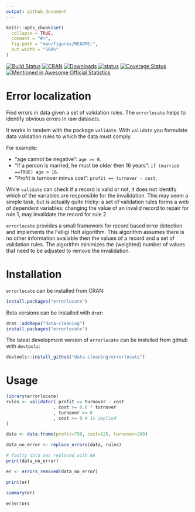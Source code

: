 ```yaml
---
output: github_document
---
```


<!-- README.md is generated from README.Rmd. Please edit that file -->

```r
knitr::opts_chunk$set(
  collapse = TRUE,
  comment = "#>",
  fig.path = "man/figures/README-",
  out.width = "100%"
)
```

[![Build Status](https://travis-ci.org/data-cleaning/errorlocate.svg)](https://travis-ci.org/data-cleaning/errorlocate)
[![CRAN](http://www.r-pkg.org/badges/version/errorlocate)](https://CRAN.R-project.org/package=errorlocate)
[![Downloads](http://cranlogs.r-pkg.org/badges/errorlocate)](http://www.r-pkg.org/pkg/errorlocate) 
[![status](https://tinyverse.netlify.com/badge/errorlocate)](https://CRAN.R-project.org/package=errorlocate)
[![Coverage Status](https://coveralls.io/repos/data-cleaning/errorlocate/badge.svg?branch=master&service=github)](https://coveralls.io/github/data-cleaning/errorlocate?branch=master) [![Mentioned in Awesome Official Statistics ](https://awesome.re/mentioned-badge.svg)](http://www.awesomeofficialstatistics.org)


# Error localization

Find errors in data given a set of validation rules.
The `errorlocate` helps to identify obvious errors in raw datasets.

It works in tandem with the package `validate`.
With `validate` you formulate data validation rules to which the data must comply.

For example:

- "age cannot be negative": `age >= 0`.
- "if a person is married, he must be older then 16 years": `if (married ==TRUE) age > 16`.
- "Profit is turnover minus cost": `profit == turnover - cost`.

While `validate` can check if a record is valid or not, it does not identify
which of the variables are responsible for the invalidation. This may seem a simple task,
but is actually quite tricky:  a set of validation rules forms a web
of dependent variables: changing the value of an invalid record to repair for rule 1, may invalidate
the record for rule 2.

`errorlocate` provides a small framework for record based error detection and implements the Felligi Holt
algorithm. This algorithm assumes there is no other information available then the values of a record
and a set of validation rules. The algorithm minimizes the (weighted) number of values that need
to be adjusted to remove the invalidation.

# Installation

`errorlocate` can be installed from CRAN:

```r
install.packages("errorlocate")
```

Beta versions can be installed with `drat`:

```r
drat::addRepo("data-cleaning")
install.packages("errorlocate")
```

The latest development version of `errorlocate` can be installed from github with `devtools`:

```r
devtools::install_github("data-cleaning/errorlocate")
```

# Usage

```r
library(errorlocate)
rules <- validator( profit == turnover - cost
                  , cost >= 0.6 * turnover
                  , turnover >= 0
                  , cost >= 0 # is implied
)

data <- data.frame(profit=750, cost=125, turnover=200)

data_no_error <- replace_errors(data, rules)

# faulty data was replaced with NA
print(data_no_error)

er <- errors_removed(data_no_error)

print(er)

summary(er)

er$errors
```

